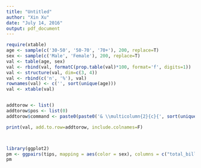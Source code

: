 ```yaml
---
title: "Untitled"
author: "Xin Xu"
date: "July 14, 2016"
output: pdf_document
---
```

```r
require(xtable)
age <- sample(c('30-50', '50-70', '70+'), 200, replace=T)
sex <- sample(c('Male', 'Female'), 200, replace=T)
val <- table(age, sex)
val <- rbind(val, formatC(prop.table(val)*100, format='f', digits=1))
val <- structure(val, dim=c(3, 4))
val <- rbind(c('n', '%'), val)
rownames(val) <- c('', sort(unique(age)))
val <- xtable(val)


addtorow <- list()
addtorow$pos <- list(0)
addtorow$command <- paste0(paste0('& \\multicolumn{2}{c}{', sort(unique(sex)), '}', collapse=''), '\\\\')

print(val, add.to.row=addtorow, include.colnames=F)



library(ggplot2)
pm <- ggpairs(tips, mapping = aes(color = sex), columns = c("total_bill", "time", "tip"))
pm
```